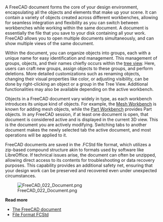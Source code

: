 <languages/>

{{Docnav
|[[Manual:Navigating_in_the_3D_view/ja|マニュアル・3D ビューの操作]]
|[[Manual:Parametric_objects/ja|マニュアル・パラメトリック・オブジェクト]]
|[[Manual:Introduction/ja|マニュアル・はじめに]]
|IconL=
|IconR=
|IconC=Crystal_Clear_manual.png
}}

{{Manual:TOC}}

A FreeCAD document forms the core of your design environment, encapsulating all the objects and elements that make up your scene. It can contain a variety of objects created across different workbenches, allowing for seamless integration and flexibility as you can switch between workbenches while working within the same document. A document is essentially the file that you save to your disk containing all your work. FreeCAD allows you to open multiple documents simultaneously, and can show multiple views of the same document.

Within the document, you can organize objects into groups, each with a unique name for easy identification and management. This management of groups, objects, and their names chiefly occurs within the [[tree_view|tree view]]. Here, users can craft new groups, assign objects to these groups, and perform deletions. More detailed customizations such as renaming objects, changing their visual properties like color, or adjusting visibility, can be done by right-clicking an object or a group in the Tree View. Additional functionalities may also be available depending on the active workbench.

Objects in a FreeCAD document vary widely in type, as each workbench introduces its unique kind of objects. For example, the [[Mesh_Workbench|Mesh Workbench]] is known for adding mesh objects, while the [[Part_Workbench|Part Workbench]] provides Part objects. In any FreeCAD session, if at least one document is open, that document is considered active and is displayed in the current 3D view. This is the document you are actively modifying. Switching tabs to another document makes the newly selected tab the active document, and most operations will be applied to it.

FreeCAD documents are saved in the .FCStd file format, which utilizes a zip-based compound structure akin to formats used by software like LibreOffice. If technical issues arise, the document can often be unzipped, allowing direct access to its contents for troubleshooting or data recovery purposes. This capability provides an additional safety net, ensuring that your design work can be preserved and recovered even under unexpected circumstances.

[[Image:FreeCAD_022_Document.png]]

'''Read more'''

* [[Document_structure|The FreeCAD document]]
* [[File_Format_FCStd|File Format FCStd]]


{{Docnav
|[[Manual:Navigating_in_the_3D_view/ja|マニュアル・3D ビューの操作]]
|[[Manual:Parametric_objects/ja|マニュアル・パラメトリック・オブジェクト]]
|[[Manual:Introduction/ja|マニュアル・はじめに]]
|IconL=
|IconR=
|IconC=Crystal_Clear_manual.png
}}